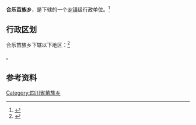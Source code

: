 {{中国乡级行政区|51/05/24/210/000}}

'''合乐苗族乡'''，是{{PRC admin/fullname|51/05/24/210/000|3}}下辖的一个[[乡镇|乡镇]]级行政单位。<ref>{{PRC admin/ref sgc|{{PRC admin/parent|51/05/24/210/000}}}}</ref>

== 行政区划 ==

合乐苗族乡下辖以下地区：<ref>{{PRC admin/ref sgc|51/05/24/210/000}}</ref>

{{PRC admin/children|51/05/24/210/000}}。

== 参考资料 ==

{{reflist}}

{{四川行政区划小作品}}
{{PRC admin/navcat|51/05/24/210/000}}
[[Category:四川省苗族乡|Category:四川省苗族乡]]